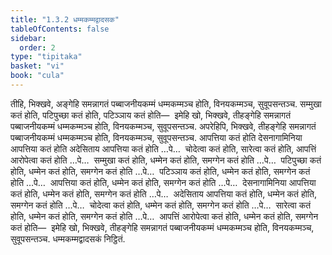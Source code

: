 ```yaml
---
title: "1.3.2 धम्मकम्मद्वादसक"
tableOfContents: false
sidebar:
  order: 2
type: "tipitaka"
basket: "vi"
book: "cula"
---
```



<DynamicBreadcrumb />

<Division number="26" book="cula">

<Paragraph number="132" book="cula">
तीहि, भिक्खवे, अङ्गेहि समन्नागतं पब्बाजनीयकम्मं धम्मकम्मञ्च होति, विनयकम्मञ्च, सुवूपसन्तञ्च. सम्मुखा कतं होति, पटिपुच्छा कतं होति, पटिञ्ञाय कतं होति—  इमेहि खो, भिक्खवे, तीहङ्गेहि समन्नागतं पब्बाजनीयकम्मं धम्मकम्मञ्च होति, विनयकम्मञ्च, सुवूपसन्तञ्च.
</Paragraph>

<Paragraph number="133" book="cula">
अपरेहिपि, भिक्खवे, तीहङ्गेहि समन्नागतं पब्बाजनीयकम्मं धम्मकम्मञ्च होति, विनयकम्मञ्च, सुवूपसन्तञ्च. आपत्तिया कतं होति देसनागामिनिया आपत्तिया कतं होति अदेसिताय आपत्तिया कतं होति …पे…  चोदेत्वा कतं होति, सारेत्वा कतं होति, आपत्तिं आरोपेत्वा कतं होति …पे…  सम्मुखा कतं होति, धम्मेन कतं होति, समग्गेन कतं होति …पे…  पटिपुच्छा कतं होति, धम्मेन कतं होति, समग्गेन कतं होति …पे…  पटिञ्ञाय कतं होति, धम्मेन कतं होति, समग्गेन कतं होति …पे…  आपत्तिया कतं होति, धम्मेन कतं होति, समग्गेन कतं होति …पे…  देसनागामिनिया आपत्तिया कतं होति, धम्मेन कतं होति, समग्गेन कतं होति …पे…  अदेसिताय आपत्तिया कतं होति, धम्मेन कतं होति, समग्गेन कतं होति …पे…  चोदेत्वा कतं होति, धम्मेन कतं होति, समग्गेन कतं होति …पे…  सारेत्वा कतं होति, धम्मेन कतं होति, समग्गेन कतं होति …पे…  आपत्तिं आरोपेत्वा कतं होति, धम्मेन कतं होति, समग्गेन कतं होति—  इमेहि खो, भिक्खवे, तीहङ्गेहि समन्नागतं पब्बाजनीयकम्मं धम्मकम्मञ्च होति, विनयकम्मञ्च, सुवूपसन्तञ्च.

</Paragraph>
</Division>

<Paragraph number="134" type="center" book="cula">
धम्मकम्मद्वादसकं निट्ठितं.
</Paragraph>